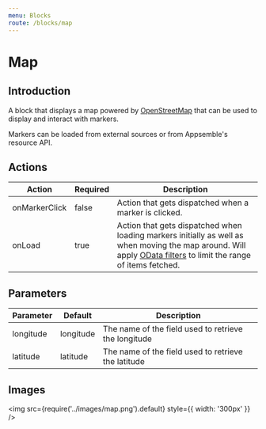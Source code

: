 ```yaml
---
menu: Blocks
route: /blocks/map
---
```


# Map

## Introduction

A block that displays a map powered by [OpenStreetMap](https://www.openstreetmap.org/about) that can
be used to display and interact with markers.

Markers can be loaded from external sources or from Appsemble's resource API.

## Actions

| Action        | Required | Description                                                                                                                                                                               |
| ------------- | -------- | ----------------------------------------------------------------------------------------------------------------------------------------------------------------------------------------- |
| onMarkerClick | false    | Action that gets dispatched when a marker is clicked.                                                                                                                                     |
| onLoad        | true     | Action that gets dispatched when loading markers initially as well as when moving the map around. Will apply [OData filters](https://www.odata.org/) to limit the range of items fetched. |

## Parameters

| Parameter | Default   | Description                                          |
| --------- | --------- | ---------------------------------------------------- |
| longitude | longitude | The name of the field used to retrieve the longitude |
| latitude  | latitude  | The name of the field used to retrieve the latitude  |

## Images

<img src={require('../images/map.png').default} style={{ width: '300px' }} />
